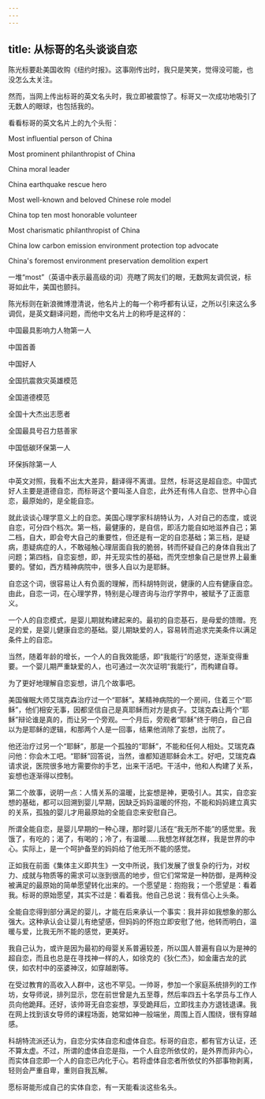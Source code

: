```yaml
---
---
---
```

title: 从标哥的名头谈谈自恋
---



陈光标要赴美国收购《纽约时报》。这事刚传出时，我只是笑笑，觉得没可能，也没怎么太关注。

然而，当网上传出标哥的英文名头时，我立即被震惊了。标哥又一次成功地吸引了无数人的眼球，也包括我的。

看看标哥的英文名片上的九个头衔：

Most influential person of China

Most prominent philanthropist of China

China moral leader

China earthquake rescue hero

Most well-known and beloved Chinese role model

China top ten most honorable volunteer

Most charismatic philanthropist of China

China low carbon emission environment protection top advocate

China's foremost environment preservation demolition expert

一堆“most”（英语中表示最高级的词）亮瞎了网友们的眼，无数网友调侃说，标哥如此牛，美国也颤抖。

陈光标则在新浪微博澄清说，他名片上的每一个称呼都有认证，之所以引来这么多调侃，是英文翻译问题，而他中文名片上的称呼是这样的：

中国最具影响力人物第一人

中国首善

中国好人

全国抗震救灾英雄模范

全国道德模范

全国十大杰出志愿者

全国最具号召力慈善家

中国低碳环保第一人

环保拆除第一人

中英文对照，我看不出太大差异，翻译得不离谱。显然，标哥这是超自恋。中国式好人主要是道德自恋，而标哥这个要叫圣人自恋，此外还有伟人自恋、世界中心自恋，最原始的，是全能自恋。

就此谈谈心理学意义上的自恋。美国心理学家科胡特认为，人对自己的态度，或说自恋，可分四个档次。第一档，最健康的，是自信，即活力能自如地滋养自己；第二档，自大，即会夸大自己的重要性，但还是有一定的自恋基础；第三档，是疑病，患疑病症的人，不敢碰触心理层面自我的脆弱，转而怀疑自己的身体自我出了问题；第四档，自恋妄想，即，并无现实性的基础，而凭空想象自己是世界上最重要的。譬如，西方精神病院中，很多人自以为是耶稣。

自恋这个词，很容易让人有负面的理解，而科胡特则说，健康的人应有健康自恋。由此，自恋一词，在心理学界，特别是心理咨询与治疗学界中，被赋予了正面意义。

一个人的自恋模式，是婴儿期就构建起来的。最初的自恋基石，是母爱的馈赠。充足的爱，是婴儿健康自恋的基础。婴儿期缺爱的人，容易转而追求完美条件以满足条件上的自恋。

当然，随着年龄的增长，一个人的自我效能感，即“我能行”的感觉，逐渐变得重要。一个婴儿期严重缺爱的人，也可通过一次次证明“我能行”，而构建自尊。

为了更好地理解自恋妄想，讲几个故事吧。

美国催眠大师艾瑞克森治疗过一个“耶稣”。某精神病院的一个房间，住着三个“耶稣”，他们相安无事，因都坚信自己是真耶稣而对方是疯子。艾瑞克森让两个“耶稣”辩论谁是真的，而让另一个旁观。一个月后，旁观者“耶稣”终于明白，自己自以为是耶稣的逻辑，和那两个人是一回事，结果他消除了妄想，出院了。

他还治疗过另一个“耶稣”，那是一个孤独的“耶稣”，不能和任何人相处。艾瑞克森问他：你会木工吧。“耶稣”回答说，当然，谁都知道耶稣会木工。好吧，艾瑞克森请求说，医院很多地方需要你的手艺，出来干活吧。干活中，他和人构建了关系，妄想也逐渐得以控制。

第二个故事，说明一点：人情关系的温暖，比妄想是神，更吸引人。其实，自恋妄想的基础，都可以回溯到婴儿早期，因缺乏妈妈温暖的怀抱，不能和妈妈建立真实的关系，孤独的婴儿才用最原始的全能自恋来安慰自己。

所谓全能自恋，是婴儿早期的一种心理，那时婴儿活在“我无所不能”的感觉里。我饿了，有吃的；渴了，有喝的；冷了，有温暖……我想怎样就怎样，我是世界的中心。实际上，是一个呵护备至的妈妈给了他无所不能的感觉。

正如我在前面《集体主义即共生》一文中所说，我们发展了很复杂的行为，对权力、成就与物质等的需求可以涨到很高的地步，但它们常常是一种防御，是两种没被满足的最原始的简单愿望转化出来的。一个愿望是：抱抱我；一个愿望是：看着我。标哥的原始愿望，其实不过是：看着我。他自己总说：我有信心上头条。

全能自恋得到部分满足的婴儿，才能在后来承认一个事实：我并非如我想象的那么强大。这种承认会让婴儿有绝望感，但妈妈的怀抱立即安慰了他，他转而明白，温暖与爱，比我无所不能的感觉，更美好。

我自己认为，或许是因为最初的母婴关系普遍较差，所以国人普遍有自以为是神的超自恋，而且也总是在寻找神一样的人，如徐克的《狄仁杰》，如金庸古龙的武侠，如农村中的巫婆神汉，如穿越剧等。

在受过教育的高收入人群中，这也不罕见。一帅哥，参加一个家庭系统排列的工作坊，女导师说，排列显示，您在前世曾是九五至尊，然后率四五十名学员与工作人员向他跪拜。还好，该帅哥无自恋妄想，享受跪拜后，立即找主办方退钱退课。我在网上找到该女导师的课程场面，她常如神一般端坐，周围上百人围绕，很有穿越感。

科胡特流派还认为，自恋分实体自恋和虚体自恋。标哥的自恋，都有官方认证，还不算太虚。不过，所谓的虚体自恋是指，一个人自恋所依仗的，是外界而非内心，而实体自恋即一个人的自恋已内化于心。若将虚体自恋者所依仗的外部事物剥离，轻则会严重自卑，重则自我瓦解。

愿标哥能形成自己的实体自恋，有一天能看淡这些名头。
